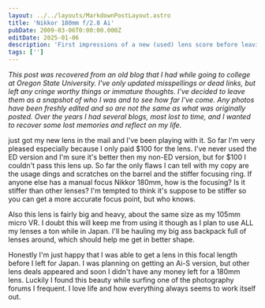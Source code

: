 ```yaml
---
layout: ../../layouts/MarkdownPostLayout.astro
title: 'Nikkor 180mm f/2.8 Ai'
pubDate: 2009-03-06T0:00:00.000Z
editDate: 2025-01-06
description: 'First impressions of a new (used) lens score before leaving for Japan'
tags: ['']
---
```



_This post was recovered from an old blog that I had while going to college at Oregon State University. I've only updated misspellings or dead links, but left any cringe worthy things or immature thoughts. I've decided to leave them as a snapshot of who I was and to see how far I've come. Any photos have been freshly edited and so are not the same as what was originally posted. Over the years I had several blogs, most lost to time, and I wanted to recover some lost memories and reflect on my life._

<DropCap letter='I' />
just got my new lens in the mail and I've been playing with it. So far I'm very pleased especially because
I only paid $100 for the lens. I've never used the ED version and I'm sure it's better then my non-ED
version, but for $100 I couldn't pass this lens up. So far the only flaws I can tell with my copy are
the usage dings and scratches on the barrel and the stiffer focusing ring. If anyone else has a manual
focus Nikkor 180mm, how is the focusing? Is it stiffer than other lenses? I'm tempted to think it's suppose
to be stiffer so you can get a more accurate focus point, but who knows.

Also this lens is fairly big and heavy, about the same size as my 105mm micro VR. I doubt this will keep me from using it though as I plan to use ALL my lenses a ton while in Japan. I'll be hauling my big ass backpack full of lenses around, which should help me get in better shape.

Honestly I'm just happy that I was able to get a lens in this focal length before I left for Japan. I was planning on getting an Ai-S version, but other lens deals appeared and soon I didn't have any money left for a 180mm lens. Luckily I found this beauty while surfing one of the photography forums I frequent. I love life and how everything always seems to work itself out.
